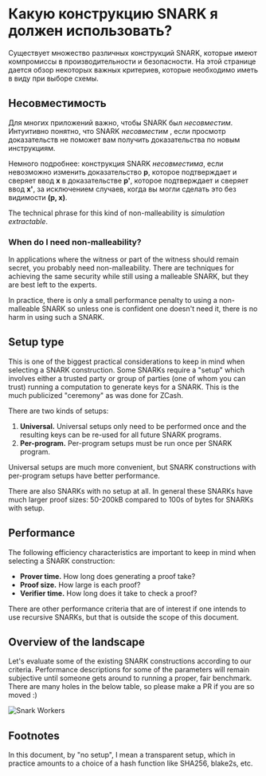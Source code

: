 
# Какую конструкцию SNARK я должен использовать?

Существует множество различных конструкций SNARK, которые имеют компромиссы в производительности и безопасности.
На этой странице дается обзор некоторых важных критериев, которые необходимо иметь в виду при выборе схемы.

## Несовместимость

Для многих приложений важно, чтобы SNARK был _несовместим_.
Интуитивно понятно, что SNARK _несовместим_ , если просмотр доказательств не поможет вам получить доказательства по новым инструкциям.

Немного подробнее: конструкция SNARK _несовместима_, если
невозможно изменить доказательство **p**, которое подтверждает и сверяет ввод **x** в доказательстве **p'**, которое подтверждает и сверяет 
ввод **x'**, за исключением случаев, когда вы могли сделать это без видимости **(p, x)**.

The technical phrase for this kind of non-malleability is _simulation extractable_.

### When do I need non-malleability?

In applications where the witness or part of the witness should remain secret, you probably need
non-malleability. There are techniques for achieving the same security while still using a
malleable SNARK, but they are best left to the experts.

In practice, there is only a small performance penalty to using a non-malleable SNARK so unless
one is confident one doesn't need it, there is no harm in using such a SNARK.

## Setup type

This is one of the biggest practical considerations to keep in mind when selecting a SNARK construction.
Some SNARKs require a "setup" which involves either a trusted party or group of parties (one of whom you can
trust) running a computation to generate keys for a SNARK. This is the much publicized "ceremony" as was
done for ZCash.

There are two kinds of setups:

1. **Universal.** Universal setups only need to be performed once and the resulting keys can be re-used for all future SNARK programs.
2. **Per-program.** Per-program setups must be run once per SNARK program.

Universal setups are much more convenient, but SNARK constructions with per-program setups have better performance.

There are also SNARKs with no setup at all. In general these SNARKs have much larger proof sizes: 50-200kB compared
to 100s of bytes for SNARKs with setup.

## Performance

The following efficiency characteristics are important to keep in mind when selecting a SNARK construction:

- **Prover time.** How long does generating a proof take?
- **Proof size.** How large is each proof?
- **Verifier time.** How long does it take to check a proof?

There are other performance criteria that are of interest if one intends to use recursive SNARKs, but
that is outside the scope of this document.

## Overview of the landscape

Let's evaluate some of the existing SNARK constructions according to our criteria.
Performance descriptions for some of the parameters will remain subjective until someone gets
around to running a proper, fair benchmark. There are many holes in the below table, so please
make a PR if you are so moved :)


<picture>
  <source media="(min-width:48rem)" srcset="/static/img/docsImages/Documents_SNARKS_p3-01_Tablet 1.png"/>
  <source media="(min-width:90rem)" srcset="/static/img/SnarksOverview.png"/>
  <img src="/static/img/docsImages/Documents_SNARKS_p3-01_Mobile 1.png" alt="Snark Workers"></img>
</picture>


## Footnotes

In this document, by "no setup", I mean a transparent setup, which in practice amounts to a choice of a hash function
like SHA256, blake2s, etc.
